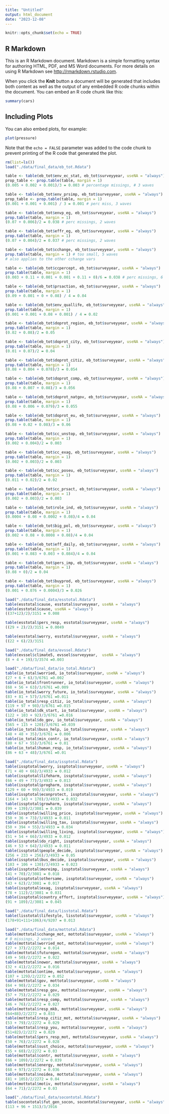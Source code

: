 ```yaml
---
title: "Untitled"
output: html_document
date: "2023-12-08"
---
```


```r
knitr::opts_chunk$set(echo = TRUE)
```

## R Markdown

This is an R Markdown document. Markdown is a simple formatting syntax for authoring HTML, PDF, and MS Word documents. For more details on using R Markdown see <http://rmarkdown.rstudio.com>.

When you click the **Knit** button a document will be generated that includes both content as well as the output of any embedded R code chunks within the document. You can embed an R code chunk like this:

```r
summary(cars)
```

## Including Plots

You can also embed plots, for example:

```r
plot(pressure)
```

Note that the `echo = FALSE` parameter was added to the code chunk to prevent printing of the R code that generated the plot.


```r
rm(list=ls())
load("./data/final_data/eb_tot.Rdata")

table <- table(eb_tot$env_ec_stat, eb_tot$surveyyear, useNA = "always")
prop_table <- prop.table(table, margin = 1)
(0.005 + 0.002 + 0.001)/3 = 0.003 # percentage missings, # 3 waves

table <- table(eb_tot$env_prsimp, eb_tot$surveyyear, useNA = "always")
prop_table <- prop.table(table, margin = 1)
(0.001 + 0.001 + 0.001) / 3 = 0.001 # perc miss, 3 waves

table <- table(eb_tot$envp_eg, eb_tot$surveyyear, useNA = "always")
prop.table(table, margin = 1)
(0.07 + 0.006)/2 = 0.038 # perc missings, 2 waves

table <- table(eb_tot$effr_eg, eb_tot$surveyyear, useNA = "always")
prop.table(table, margin = 1)
(0.07 + 0.004)/2 = 0.037 # perc missings, 2 waves

table <- table(eb_tot$cchange, eb_tot$surveyyear, useNA = "always")
prop.table(table, margin = 1) # too small, 5 waves
# also applies to the other cchange vars

table <- table(eb_tot$ccpercept, eb_tot$surveyyear, useNA = "always")
prop.table(table, margin = 1)
(0.003 + 0.11 + 0.001 + 0.001 + 0.11 + 0)/6 = 0.038 # perc missings, 6 waves

table <- table(eb_tot$prsaction, eb_tot$surveyyear, useNA = "always")
prop.table(table, margin = 1)
(0.09 + 0.001 + 0 + 0.08) / 4 = 0.04

table <- table(eb_tot$env_quallife, eb_tot$surveyyear, useNA = "always")
prop.table(table, margin = 1)
(0.001 + 0.001 + 0.08 + 0.001) / 4 = 0.02

table <- table(eb_tot$doprot_region, eb_tot$surveyyear, useNA = "always")
prop.table(table, margin = 1)
(0.02 + 0.08)/2 = 0.05

table <- table(eb_tot$doprot_city, eb_tot$surveyyear, useNA = "always")
prop.table(table, margin = 1)
(0.01 + 0.07)/2 = 0.04

table <- table(eb_tot$doprot_citiz, eb_tot$surveyyear, useNA = "always")
prop.table(table, margin = 1)
(0.08 + 0.004 + 0.078)/3 = 0.054

table <- table(eb_tot$doprot_comp, eb_tot$surveyyear, useNA = "always")
prop.table(table, margin = 1)
(0.08 + 0.007 + 0.08)/3 = 0.056

table <- table(eb_tot$doprot_natgov, eb_tot$surveyyear, useNA = "always")
prop.table(table, margin = 1)
(0.08 + 0.006 + 0.079)/3 = 0.055

table <- table(eb_tot$doprot_eu, eb_tot$surveyyear, useNA = "always")
prop.table(table, margin = 1)
(0.08 + 0.02 + 0.08)/3 = 0.06

table <- table(eb_tot$cc_unstop, eb_tot$surveyyear, useNA = "always")
prop.table(table, margin = 1)
(0.002 + 0.004)/2 = 0.003

table <- table(eb_tot$cc_exag, eb_tot$surveyyear, useNA = "always")
prop.table(table, margin = 1)
(0.002 + 0.003)/2 = 0.003 

table <- table(eb_tot$cc_poseu, eb_tot$surveyyear, useNA = "always")
prop.table(table, margin = 1)
(0.011 + 0.02)/2 = 0.02

table <- table(eb_tot$cc_prsact, eb_tot$surveyyear, useNA = "always")
prop.table(table, margin = 1)
(0.002 + 0.003)/2 = 0.003

table <- table(eb_tot$role_ind, eb_tot$surveyyear, useNA = "always")
prop.table(table, margin = 1)
(0.0004 + 0.08 + 0.0002 + 0.08)/4 = 0.04

table <- table(eb_tot$big_pol, eb_tot$surveyyear, useNA = "always")
prop.table(table, margin = 1)
(0.002 + 0.08 + 0.0008 + 0.08)/4 = 0.04

table <- table(eb_tot$eff_daily, eb_tot$surveyyear, useNA = "always")
prop.table(table, margin = 1)
(0.001 + 0.083 + 0.003 + 0.084)/4 = 0.04

table <- table(eb_tot$pers_imp, eb_tot$surveyyear, useNA = "always")
prop.table(table, margin = 1)
(0.08 + 0)/2 = 0.04

table <- table(eb_tot$buyprod, eb_tot$surveyyear, useNA = "always")
prop.table(table, margin = 1)
(0.001 + 0.076 + 0.0004)/3 = 0.026
```


```r
load("./data/final_data/esstotal.Rdata")
table(esstotal$cause, esstotal$surveyyear, useNA = "always")
table(esstotal$cause, useNA = "always")
((37+12)/2)/3151 = 0.008

table(esstotal$pers_resp, esstotal$surveyyear, useNA = "always")
((29 + 2)/2)/3151 = 0.0049

table(esstotal$worry, esstotal$surveyyear, useNA = "always")
((22 + 6)/2)/3151

```

```r
load("./data/final_data/evssel.Rdata")
table(evssel$climate5, evssel$surveyyear,  useNA = "always")
(8 + 4 + 19)/3/3574 =0.003
```

```r
load("./data/final_data/io_total.Rdata")
table(io_total$worried, io_total$surveyyear, useNA = "always")
(27 + 6 + 6)/3/6761 =0.002
table(io_total$frontrunner, io_total$surveyyear, useNA = "always")
(68 + 56 + 63)/3/6761 =0.009
table(io_total$worry_future, io_total$surveyyear, useNA = "always")
(83 + 81 + 57)/3/6761 =0.011
table(io_total$resp_citiz, io_total$surveyyear, useNA = "always")
(119 + 97 + 98)/3/6761 =0.015
table(io_total$dk_start, io_total$surveyyear, useNA = "always")
(122 + 103 + 92)/3/6761 =0.016
table(io_total$do_gov, io_total$surveyyear, useNA = "always")
(565 + 115 + 120)/3/6761 =0.039
table(io_total$buss_help, io_total$surveyyear, useNA = "always")
(48 + 48 + 35)/3/6761 = 0.006
table(io_total$min_contr, io_total$surveyyear, useNA = "always")
(80 + 67 + 55)/3/6761 = 0.01
table(io_total$human_resp, io_total$surveyyear, useNA = "always")
(86 + 63 + 48)/3/6761 =0.01


```

```r
load("./data/final_data/issptotal.Rdata")
table(issptotal$worry, issptotal$surveyyear, useNA = "always")
(71 + 40 + 66)/3/4933 = 0.012
table(issptotal$lifeharm, issptotal$surveyyear, useNA = "always")
(66 + 49 + 77)/3/4933 = 0.013
table(issptotal$progharm, issptotal$surveyyear, useNA = "always")
(129 + 60 + 99)/3/4933 = 0.019
table(issptotal$econprotect, issptotal$surveyyear, useNA = "always")
(164 + 143 + 170)/3/4933 = 0.032
table(issptotal$growharm, issptotal$surveyyear, useNA = "always")
(99 + 139)/2/3081 = 0.039
table(issptotal$willing_price, issptotal$surveyyear, useNA = "always")
(50 + 36 + 73)/3/4933 = 0.011
table(issptotal$willing_tax, issptotal$surveyyear, useNA = "always")
(50 + 394 + 55)/3/4933 = 0.034
table(issptotal$willing_living, issptotal$surveyyear, useNA = "always")
(51 + 54 + 66)/3/4933 = 0.012
table(issptotal$do_right, issptotal$surveyyear, useNA = "always")
(46 + 53 + 64)/3/4933 = 0.011
table(issptotal$people_decide, issptotal$surveyyear, useNA = "always")
(256 + 233 + 256)/3/4933 = 0.05
table(issptotal$bus_decide, issptotal$surveyyear, useNA = "always")
(103 + 106 + 130)/3/4933 = 0.023
table(issptotal$moreimp, issptotal$surveyyear, useNA = "always")
(41 + 70)/2/3081 = 0.018
table(issptotal$othersame, issptotal$surveyyear, useNA = "always")
(43 + 62)/2/3081 = 0.017
table(issptotal$exag, issptotal$surveyyear, useNA = "always")
(78 + 112)/2/3081 = 0.031
table(issptotal$country_effort, issptotal$surveyyear, useNA = "always")
(91 + 189)/2/3081 = 0.045

```
```r
load("./data/final_data/lisstotal.Rdata")
table(lisstotal$lifestyle, lisstotal$surveyyear, useNA = "always")
(178+91+111+106)/4/9207 = 0.013
```
```r
load("./data/final_data/mottotal.Rdata")
table(mottotal$cchange_mot, mottotal$surveyyear, useNA = "always")
# 0 missings, 2 waves
table(mottotal$worried_mot, mottotal$surveyyear, useNA = "always")
(27 + 37)/2/2272 = 0.014
table(mottotal$futuregen, mottotal$surveyyear, useNA = "always")
(49 + 50)/2/2272 = 0.022
table(mottotal$nowor, mottotal$surveyyear, useNA = "always")
(32 + 41)/2/2272 = 0.016
table(mottotal$ontime, mottotal$surveyyear, useNA = "always")
(107 + 129)/2/2272 = 0.052
table(mottotal$gov, mottotal$surveyyear, useNA = "always")
(64 + 90)/2/2272 = 0.034
table(mottotal$resp_gov, mottotal$surveyyear, useNA = "always")
(57 + 75)/2/2272 = 0.029
table(mottotal$resp_comp, mottotal$surveyyear, useNA = "always")
(46 + 76)/2/2272 = 0.027
table(mottotal$resp_mkb, mottotal$surveyyear, useNA = "always")
(64+88)/2/2272 = 0.033
table(mottotal$resp_citiz_mot, mottotal$surveyyear, useNA = "always")
(53 + 79)/2/2272 = 0.029
table(mottotal$resp_you, mottotal$surveyyear, useNA = "always")
(51+82)/2/2272 = 0.029
table(mottotal$pers_resp_mot, mottotal$surveyyear, useNA = "always")
(50 + 76)/2/2272 = 0.028
table(mottotal$sust_choice, mottotal$surveyyear, useNA = "always")
(55 + 60)/2/2272 = 0.03
table(mottotal$contr, mottotal$surveyyear, useNA = "always")
(66 + 109)/2/2272 = 0.039
table(mottotal$energy, mottotal$surveyyear, useNA = "always")
(68 + 97)/2/2272 = 0.036
table(mottotal$noidea, mottotal$surveyyear, useNA = "always")
(81 + 105)/2/2272 = 0.04
table(mottotal$motiv, mottotal$surveyyear, useNA = "always")
(64 + 71)/2/2272 = 0.03

```

```r
load("./data/final_data/socontotal.Rdata")
table(socontotal$fut_gen_socon, socontotal$surveyyear, useNA = "always")
(113 + 96 + 151)/3/3916

```

